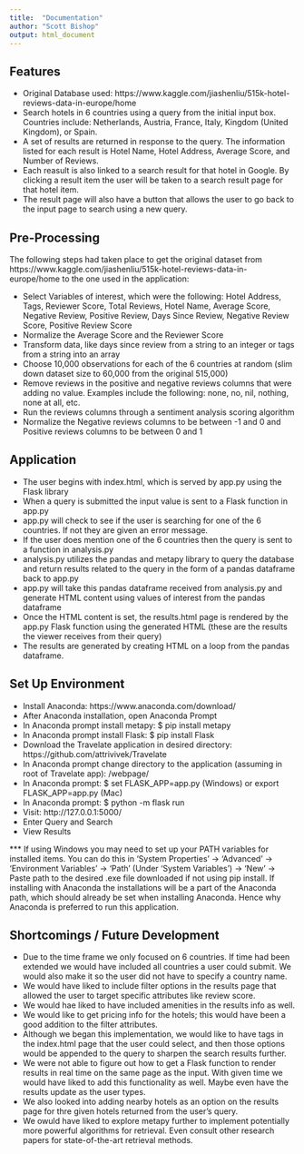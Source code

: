 ```yaml
---
title:  "Documentation"
author: "Scott Bishop"
output: html_document
---
```


## Features
- Original Database used: https://www.kaggle.com/jiashenliu/515k-hotel-reviews-data-in-europe/home
- Search hotels in 6 countries using a query from the initial input box. Countries include: Netherlands, Austria, France, Italy, Kingdom (United Kingdom), or Spain.
- A set of results are returned in response to the query. The information listed for each result is Hotel Name, Hotel Address, Average Score, and Number of Reviews.
- Each reasult is also linked to a search result for that hotel in Google. By clicking a result item the user will be taken to a search result page for that hotel item.
- The result page will also have a button that allows the user to go back to the input page to search using a new query.

## Pre-Processing
The following steps had taken place to get the original dataset from https://www.kaggle.com/jiashenliu/515k-hotel-reviews-data-in-europe/home to the one used in the application:  

- Select Variables of interest, which were the following: Hotel Address, Tags, Reviewer Score, Total Reviews, Hotel Name, Average Score, Negative Review, Positive Review, Days Since Review, Negative Review Score, Positive Review Score
- Normalize the Average Score and the Reviewer Score
- Transform data, like days since review from a string to an integer or tags from a string into an array
- Choose 10,000 observations for each of the 6 countries at random (slim down dataset size to 60,000 from the original 515,000)
- Remove reviews in the positive and negative reviews columns that were adding no value. Examples include the following: none, no, nil, nothing, none at all, etc.
- Run the reviews columns through a sentiment analysis scoring algorithm
- Normalize the Negative reviews columns to be between -1 and 0 and Positive reviews columns to be between 0 and 1 

## Application 
- The user begins with index.html, which is served by app.py using the Flask library
- When a query is submitted the input value is sent to a Flask function in app.py
- app.py will check to see if the user is searching for one of the 6 countries. If not they are given an error message.
- If the user does mention one of the 6 countries then the query is sent to a function in analysis.py
- analysis.py utilizes the pandas and metapy library to query the database and return results related to the query in the form of a pandas dataframe back to app.py
- app.py will take this pandas dataframe received from analysis.py and generate HTML content using values of interest from the pandas dataframe
- Once the HTML content is set, the results.html page is rendered by the app.py Flask function using the generated HTML (these are the results the viewer receives from their query)
- The results are generated by creating HTML on a loop from the pandas dataframe.

## Set Up Environment
- Install Anaconda: https://www.anaconda.com/download/
- After Anaconda installation, open Anaconda Prompt
- In Anaconda prompt install metapy: $ pip install metapy
- In Anaconda prompt install Flask: $ pip install Flask
- Download the Travelate application in desired directory: https://github.com/attrivivek/Travelate
- In Anaconda prompt change directory to the application (assuming in root of Travelate app): /webpage/
- In Anaconda prompt: $ set FLASK_APP=app.py (Windows) or export FLASK_APP=app.py (Mac)
- In Anaconda prompt: $ python -m flask run
- Visit: http://127.0.0.1:5000/
- Enter Query and Search
- View Results

*** If using Windows you may need to set up your PATH variables for installed items. You can do this in 'System Properties' -> 'Advanced' -> 'Environment Variables' -> 'Path' (Under 'System Variables') -> 'New' -> Paste path to the desired .exe file downloaded if not using pip install. If installing with Anaconda the installations will be a part of the Anaconda path, which should already be set when installing Anaconda. Hence why Anaconda is preferred to run this application.

## Shortcomings / Future Development
- Due to the time frame we only focused on 6 countries. If time had been extended we would have included all countries a user could submit. We would also make it so the user did not have to specify a country name. 
- We would have liked to include filter options in the results page that allowed the user to target specific attributes like review score.
- We would hae liked to have included amenities in the results info as well.
- We would like to get pricing info for the hotels; this would have been a good addition to the filter attributes.
- Although we began this implementation, we would like to have tags in the index.html page that the user could select, and then those options would be appended to the query to sharpen the search results further.
- We were not able to figure out how to get a Flask function to render results in real time on the same page as the input. With given time we would have liked to add this functionality as well. Maybe even have the results update as the user types.
- We also looked into adding nearby hotels as an option on the results page for thre given hotels returned from the user's query.
- We owuld have liked to explore metapy further to implement potentially more powerful algorithms for retrieval. Even consult other research papers for state-of-the-art retrieval methods.